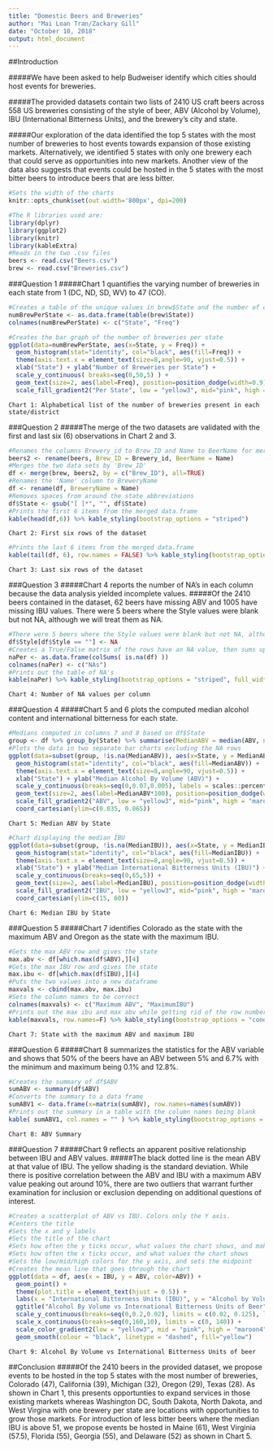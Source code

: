 ```yaml
---
title: "Domestic Beers and Breweries"
author: "Mai Loan Tran/Zackary Gill"
date: "October 10, 2018"
output: html_document
---
```


##Introduction

#####We have been asked to help Budweiser identify which cities should host events for breweries.

#####The provided datasets contain two lists of 2410 US craft beers across 558 US breweries consisting of the style of beer, ABV (Alcohol by Volume), IBU (International Bitterness Units), and the brewery's city and state.

#####Our exploration of the data identified the top 5 states with the most number of breweries to host events towards expansion of those existing markets. Alternatively, we identified 5 states with only one brewery each that could serve as opportunities into new markets. Another view of the data also suggests that events could be hosted in the 5 states with the most bitter beers to introduce beers that are less bitter.

```r
#Sets the width of the charts
knitr::opts_chunk$set(out.width='800px', dpi=200)
```

```r
#The R libraries used are:
library(dplyr)
library(ggplot2)
library(knitr)
library(kableExtra)
#Reads in the two .csv files
beers <- read.csv("Beers.csv")
brew <- read.csv("Breweries.csv")
```

###Question 1 
#####Chart 1 quantifies the varying number of breweries in each state from 1 (DC, ND, SD, WV) to 47 (CO).
```r
#Creates a table of the unique values in brew$State and the number of occurances for that value
numBrewPerState <- as.data.frame(table(brew$State))
colnames(numBrewPerState) <- c("State", "Freq")

#Creates the bar graph of the number of breweries per state
ggplot(data=numBrewPerState, aes(x=State, y = Freq)) + 
  geom_histogram(stat="identity", col="black", aes(fill=Freq)) +
  theme(axis.text.x = element_text(size=8,angle=90, vjust=0.5)) +
  xlab("State") + ylab("Number of Breweries per State") +
  scale_y_continuous( breaks=seq(0,50,5) ) +
  geom_text(size=2, aes(label=Freq), position=position_dodge(width=0.9), vjust=-0.25) +
  scale_fill_gradient2("Per State", low = "yellow3", mid="pink", high = "maroon4", midpoint=20)
```
```Chart 1: Alphabetical list of the number of breweries present in each state/district```

###Question 2 
#####The merge of the two datasets are validated with the first and last six (6) observations in Chart 2 and 3.
```r
#Renames the columns Brewery_id to Brew_ID and Name to BeerName for merging
beers2 <- rename(beers, Brew_ID = Brewery_id, BeerName = Name)
#Merges the two data sets by 'Brew_ID'
df <- merge(brew, beers2, by = c("Brew_ID"), all=TRUE)
#Renames the 'Name' column to BreweryName
df <- rename(df, BreweryName = Name)
#Removes spaces from around the state abbreviations
df$State <- gsub("[ ]*", "", df$State)
#Prints the first 6 items from the merged data.frame
kable(head(df,6)) %>% kable_styling(bootstrap_options = "striped")
```

```Chart 2: First six rows of the dataset```

```r
#Prints the last 6 items from the merged data.frame
kable(tail(df, 6), row.names = FALSE) %>% kable_styling(bootstrap_options = "striped")
```

```Chart 3: Last six rows of the dataset```

###Question 3 
#####Chart 4 reports the number of NA's in each column because the data analysis yielded incomplete values. 
#####Of the 2410 beers contained in the dataset, 62 beers have missing ABV and 1005 have missing IBU values. There were 5 beers where the Style values were blank but not NA, although we will treat them as NA.
```r
#There were 5 beers where the Style values were blank but not NA, although we will treat them as NA.
df$Style[df$Style == ""] <- NA
#Creates a True/False matrix of the rows have an NA value, then sums up the number
naPer <- as.data.frame(colSums( is.na(df) ))
colnames(naPer) <- c("NAs")
#Prints out the table of NA's
kable(naPer) %>% kable_styling(bootstrap_options = "striped", full_width = F)
```

```Chart 4: Number of NA values per column```

###Question 4
#####Chart 5 and 6 plots the computed median alcohol content and international bitterness for each state.
```r
#Medians computed in columns 7 and 8 based on df$State
group <- df %>% group_by(State) %>% summarise(MedianABV = median(ABV, na.rm=T), MedianIBU = median(IBU, na.rm=T)) %>% as.data.frame()
#Plots the data in two separate bar charts excluding the NA rows
ggplot(data=subset(group, !is.na(MedianABV)), aes(x=State, y = MedianABV) ) + 
  geom_histogram(stat="identity", col="black", aes(fill=MedianABV)) +
  theme(axis.text.x = element_text(size=8,angle=90, vjust=0.5)) +
  xlab("State") + ylab("Median Alcohol By Volume (ABV)") +
  scale_y_continuous(breaks=seq(0,0.07,0.005), labels = scales::percent) +
  geom_text(size=2, aes(label=MedianABV*100), position=position_dodge(width=0.9), vjust=-0.25) +
  scale_fill_gradient2("ABV", low = "yellow3", mid="pink", high = "maroon4", midpoint=0.05, limits=c(0.04,0.063)) +
  coord_cartesian(ylim=c(0.035, 0.065))
```
```Chart 5: Median ABV by State```
```r
#Chart displaying the median IBU
ggplot(data=subset(group, !is.na(MedianIBU)), aes(x=State, y = MedianIBU) ) + 
  geom_histogram(stat="identity", col="black", aes(fill=MedianIBU)) +
  theme(axis.text.x = element_text(size=8,angle=90, vjust=0.5)) +
  xlab("State") + ylab("Median International Bitterness Units (IBU)") +
  scale_y_continuous(breaks=seq(0,65,5)) +
  geom_text(size=2, aes(label=MedianIBU), position=position_dodge(width=0.9), vjust=-0.25) +
  scale_fill_gradient2("IBU", low = "yellow3", mid="pink", high = "maroon4", midpoint=35) +
  coord_cartesian(ylim=c(15, 60))
```
```Chart 6: Median IBU by State```

###Question 5 
#####Chart 7 identifies Colorado as the state with the maximum ABV and Oregon as the state with the maximum IBU.
```r
#Gets the max ABV row and gives the state
max.abv <- df[which.max(df$ABV),][4]
#Gets the max IBU row and gives the state
max.ibu <- df[which.max(df$IBU),][4]
#Puts the two values into a new dataframe
maxvals <- cbind(max.abv, max.ibu)
#Sets the column names to be correct
colnames(maxvals) <- c("Maximum ABV", "MaximumIBU")
#Prints out the max ibu and max abv while getting rid of the row numbers
kable(maxvals, row.names=F) %>% kable_styling(bootstrap_options = "condensed", full_width = F)
```
```Chart 7: State with the maximum ABV and maximum IBU```

###Question 6 
#####Chart 8 summarizes the statistics for the ABV variable and shows that 50% of the beers have an ABV between 5% and 6.7% with the minimum and maximum being 0.1% and 12.8%.
```r
#Creates the summary of df$ABV
sumABV <- summary(df$ABV)
#Converts the summary to a data frame
sumABV1 <- data.frame(x=matrix(sumABV), row.names=names(sumABV))
#Prints out the summary in a table with the column names being blank
kable( sumABV1, col.names = "" ) %>% kable_styling(bootstrap_options = "striped", full_width = F)
```
```Chart 8: ABV Summary```

###Question 7 
#####Chart 9 reflects an apparent positive relationship between IBU and ABV values.
#####The black dotted line is the mean ABV at that value of IBU. The yellow shading is the standard deviation. While there is positive correlation between the ABV and IBU with a maximum ABV value peaking out around 10%, there are two outliers that warrant further examination for inclusion or exclusion depending on additional questions of interest.
```r
#Creates a scatterplot of ABV vs IBU. Colors only the Y axis.
#Centers the title
#Sets the x and y labels
#Sets the title of the chart
#Sets how often the y ticks occur, what values the chart shows, and makes the labels a %
#Sets how often the x ticks occur, and what values the chart shows
#Sets the low/mid/high colors for the y axis, and sets the midpoint
#Creates the mean line that goes through the chart
ggplot(data = df, aes(x = IBU, y = ABV, color=ABV)) +
  geom_point() +
  theme(plot.title = element_text(hjust = 0.5)) +
  labs(x = "International Bitterness Units (IBU)", y = "Alcohol by Volume (ABV)") +
  ggtitle("Alcohol By Volume vs International Bitterness Units of Beer") +
  scale_y_continuous(breaks=seq(0,0.2,0.02), limits = c(0.02, 0.125), labels = scales::percent) +
  scale_x_continuous(breaks=seq(0,160,10), limits = c(0, 140)) +
  scale_color_gradient2(low = "yellow3", mid = "pink", high = "maroon4", midpoint = 0.056, space = "Lab") +
  geom_smooth(colour = "black", linetype = "dashed", fill="yellow")
```
```Chart 9: Alcohol By Volume vs International Bitterness Units of beer```

##Conclusion
#####Of the 2410 beers in the provided dataset, we propose events to be hosted in the top 5 states with the most number of breweries, Colorado (47), California (39), Michigan (32), Oregon (29), Texas (28). As shown in Chart 1, this presents opportunties to expand services in those existing markets whereas Washington DC, South Dakota, North Dakota, and West Virgina with one brewery per state are locations with opportunities to grow those markets. For introduction of less bitter beers where the median IBU is above 51, we propose events be hosted in Maine (61), West Virginia (57.5), Florida (55), Georgia (55), and Delaware (52) as shown in Chart 5.

